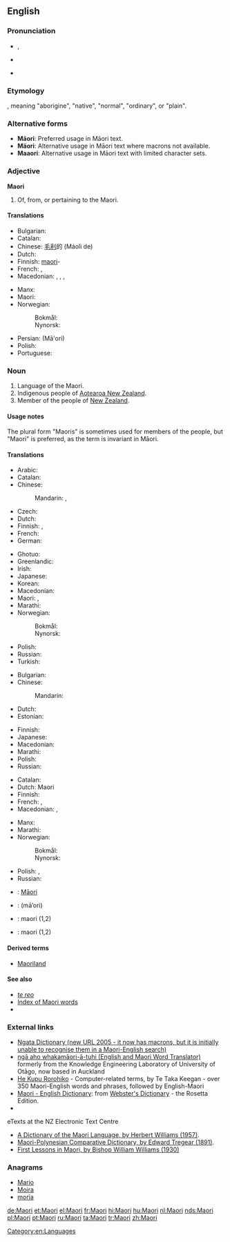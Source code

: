 {{interwiktionary|code=mi}}
{{also|maori|māori|Māori}}
==English==
{{wikipedia}}

===Pronunciation===
* {{IPA|/ˈmaʊri/}}, {{X-SAMPA|/"maUri/}}
* {{IPA|/meɪ'jɔːɹ.ɹi/}} {{qualifier|American dialectal}}
* {{rhymes|aʊri}}

===Etymology===
{{etyl|mi}} {{term|māori|lang=mi}}, meaning "aborigine", "native", "normal", "ordinary", or "plain".

===Alternative forms===
* '''Māori''': Preferred usage in Māori text.
* '''Mäori''': Alternative usage in Māori text where macrons not available.
* '''Maaori''': Alternative usage in Māori text with limited character sets.

===Adjective===
'''Maori'''

# Of, from, or pertaining to the Maori.

====Translations====
{{trans-top|of, from, or pertaining to the Māori}}
* Bulgarian: {{t-|bg|маорски}}
* Catalan: {{t-|ca|maori}}
* Chinese: [[毛利]]的 (Máolì de)
* Dutch: {{t+|nl|Maori}}
* Finnish: [[maori]]-
* French: {{t+|fr|maori|m}}, {{t+|fr|maorie|f}}
* Macedonian: {{t-|mk|маорски|m|tr=máorski}},  {{t-|mk|маорска|f|tr=máorska}},  {{t-|mk|маорско|n|tr=máorsko}},  {{t-|mk|маорски|p|tr=máorski}}
{{trans-mid}}
* Manx: {{t-|gv|Maorach}}
* Maori: {{t-|mi|Māori}}
* Norwegian:
*: Bokmål: {{t-|nb|maorisk}}
*: Nynorsk: {{t-|nn|maorisk}}
* Persian: {{fa-Arab|[[مائوری]]}} (Mā'ori)
* Polish: {{t-|pl|maoryski}}
* Portuguese: {{t+|pt|maori}}
{{trans-bottom}}

===Noun===
{{en-noun|Maori|-|pl2=Maoris}}

# Language of the Maori.
# Indigenous people of [[Aotearoa New Zealand]].
# Member of the people of [[New Zealand]].

====Usage notes====
The plural form "Maoris" is sometimes used for members of the people, but "Maori" is preferred, as the term is invariant in Māori.

====Translations====
{{trans-top|language of the Māori}}
* Arabic: {{t-|ar|ماوري|m|tr=mauriy}}
* Catalan: {{t-|ca|maori|m}}
* Chinese:
*: Mandarin: {{t|cmn|毛利語|sc=Hani}},  {{t|cmn|毛利语|tr=Máolì-yǔ|sc=Hani}}
* Czech: {{t-|cs|maorština|f}}
* Dutch: {{t+|nl|Maori|n}}
* Finnish: {{t+|fi|maori}}, {{t-|fi|maorin kieli}}
* French: {{t+|fr|maori|m}}
* German: {{t+|de|Maori|n}}
{{trans-mid}}
* Ghotuo: {{tø|aaa|niggah}}
* Greenlandic: {{t-|kl|Maorimiutut}}
* Irish: {{t-|ga|Maorais|f}}
* Japanese: {{t+|ja|マオリ語|tr=Maori-go}}
* Korean: {{t-|ko|마오리어|tr=Maori-eo|sc=Hang}}
* Macedonian: {{t-|mk|маорски|m|tr=máorski}}
* Maori: {{t-|mi|te reo Māori}},  {{t-|mi|Māori}}
* Marathi: {{t-|mr|माओरी|f|tr=māorī|sc=Deva}}
* Norwegian:
*: Bokmål: {{t+|nb|maori}}
*: Nynorsk: {{t-|nn|maori}}
* Polish: {{t-|pl|maoryski|m}}
* Russian: {{t+|ru|маори|m|tr=máori}} {{indeclinable}}
* Turkish: {{t+|tr|Maori dili}}
{{trans-bottom}}

{{trans-top|indigenous people of Aotearoa New Zealand}}
* Bulgarian: {{t-|bg|маори|p}}
* Chinese:
*: Mandarin: {{t|cmn|毛利人|tr=Máolì-rén|sc=Hani}}
* Dutch: {{t+|nl|Maori|p}}
* Estonian: {{t-|et|maur}}
{{trans-mid}}
* Finnish: {{t-|fi|maorit|p}}
* Japanese: {{t-|ja|マオリ人|tr=Maori-jin}}
* Macedonian: {{t-|mk|Маори|p|tr=Máori}}
* Marathi: {{t-|mr|माओरी|tr=māorī|sc=Deva}}
* Polish: {{t-|pl|Maorysi|p}}
* Russian: {{t+|ru|маори|m|f|tr=máori}} {{indeclinable}}
{{trans-bottom}}

{{trans-top|member of the people of New Zealand}}
* Catalan: {{t-|ca|maori|m|f}}
* Dutch: Maori {{m|f}}
* Finnish: {{t+|fi|maori}}
* French: {{t+|fr|Maori|m}}, {{t-|fr|Maorie|f}}
* Macedonian: {{t-|mk|Маор|m|tr=Máor}},  {{t-|mk|Маорка|f|tr=Máorka}}
{{trans-mid}}
* Manx: {{t-|gv|Maorach|m}}
* Marathi: {{t-|mr|माओरी|tr=māorī|sc=Deva}}
* Norwegian:
*: Bokmål: {{t+|nb|maori|m}}
*: Nynorsk: {{t-|nn|maori|m}}
* Polish: {{t-|pl|Maorys|m}}, {{t-|pl|Maoryska|f}}
* Russian: {{t+|ru|маори|m|f|tr=máori}} {{indeclinable}}
{{trans-bottom}}

{{checktrans-top}}
* {{ttbc|mi}}: [[Māori]]
* {{ttbc|fa}}: {{fa-Arab|[[مائوری]]}} (mā’ori)
* {{ttbc|pt}}: maori (1,2)
* {{ttbc|sv}}: maori (1,2)
{{trans-bottom}}

====Derived terms====
* [[Maoriland]]

====See also====
* ''[[te reo]]''
* [[Index:Maori|Index of Maori words]]
* {{langcat}}

===External links===
* [http://www.learningmedia.co.nz/nz/online/ngata/ Ngata Dictionary (new URL 2005 - it now has macrons, but it is initially unable to recognise them in a Maori-English search)] <!-- Robin wrote to Learning Media about it a second time on 25 May -->
* [http://translator.kedri.info ngā aho whakamāori-ā-tuhi (English and Maori Word Translator)] formerly from the Knowledge Engineering Laboratory of University of Otāgo, now based in Auckland
* [http://www.cs.waikato.ac.nz/~tetaka/kupurorohiko.htm He Kupu Rorohiko] - Computer-related terms, by Te Taka Keegan - over 350 Maori-English words and phrases, followed by English-Maori
* [http://www.websters-online-dictionary.org/definition/Maori-english/ Maori - English Dictionary]: from [http://www.websters-online-dictionary.org/ Webster's Dictionary] - the Rosetta Edition.
* {{ISO 639|link=Ethnologue|1code=mi|code=mri}}
; eTexts at the NZ Electronic Text Centre
* [http://www.nzetc.org/tm/scholarly/tei-WillDict.html A Dictionary of the Maori Language, by Herbert Williams (1957)].
* [http://www.nzetc.org/tm/scholarly/tei-TreMaor.html Maori-Polynesian Comparative Dictionary, by Edward Tregear (1891)].
* [http://www.nzetc.org/tm/scholarly/tei-WilFirs.html First Lessons in Maori, by Bishop William Williams (1930)]

===Anagrams===
* [[Mario#English|Mario]]
* [[Moira#English|Moira]]
* [[moria#English|moria]]

[[Category:en:Languages]]

[[de:Maori]]
[[et:Maori]]
[[el:Maori]]
[[fr:Maori]]
[[hi:Maori]]
[[hu:Maori]]
[[nl:Maori]]
[[nds:Maori]]
[[pl:Maori]]
[[pt:Maori]]
[[ru:Maori]]
[[ta:Maori]]
[[tr:Maori]]
[[zh:Maori]]